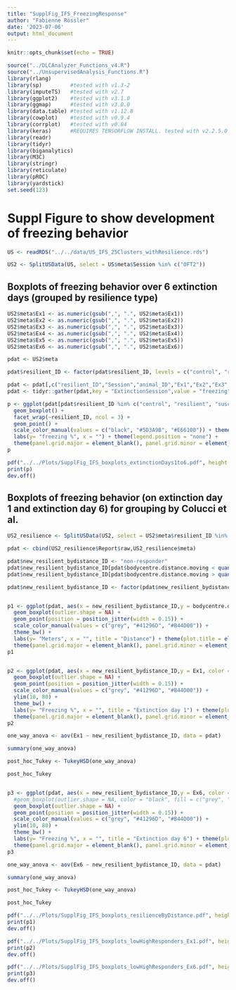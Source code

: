 ---
title: "SupplFig_IFS_FreezingResponse"
author: "Fabienne Rössler"
date: '2023-07-06'
output: html_document
---

```{r setup, include=FALSE}
knitr::opts_chunk$set(echo = TRUE)
```

```{r, message=FALSE, warning = FALSE}
source("../DLCAnalyzer_Functions_v4.R")
source("../UnsupervisedAnalysis_Functions.R")
library(rlang)
library(sp)         #tested with v1.3-2
library(imputeTS)   #tested with v2.7
library(ggplot2)    #tested with v3.1.0
library(ggmap)      #tested with v3.0.0
library(data.table) #tested with v1.12.8
library(cowplot)    #tested with v0.9.4
library(corrplot)   #tested with v0.84
library(keras)      #REQUIRES TENSORFLOW INSTALL. tested with v2.2.5.0
library(readr)
library(tidyr)
library(biganalytics)
library(M3C)
library(stringr)
library(reticulate)
library(pROC)
library(yardstick)
set.seed(123)
```

# Suppl Figure to show development of freezing behavior

```{r}
US <- readRDS("../../data/US_IFS_25Clusters_withResilience.rds")

US2 <- SplitUSData(US, select = US$meta$Session %in% c("OFT2"))
```

## Boxplots of freezing behavior over 6 extinction days (grouped by resilience type)

```{r, fig.height=2, fig.width=6}
US2$meta$Ex1 <- as.numeric(gsub(",", ".", US2$meta$Ex1))
US2$meta$Ex2 <- as.numeric(gsub(",", ".", US2$meta$Ex2))
US2$meta$Ex3 <- as.numeric(gsub(",", ".", US2$meta$Ex3))
US2$meta$Ex4 <- as.numeric(gsub(",", ".", US2$meta$Ex4))
US2$meta$Ex5 <- as.numeric(gsub(",", ".", US2$meta$Ex5))
US2$meta$Ex6 <- as.numeric(gsub(",", ".", US2$meta$Ex6))

pdat <- US2$meta

pdat$resilient_ID <- factor(pdat$resilient_ID, levels = c("control", "resilient", "susceptible"))

pdat <- pdat[,c("resilient_ID","Session","animal_ID","Ex1","Ex2","Ex3","Ex4","Ex5","Ex6")]
pdat <- tidyr::gather(pdat,key = "ExtinctionSession",value = "freezing", -resilient_ID, -Session, -animal_ID)

p <- ggplot(pdat[pdat$resilient_ID %in% c("control", "resilient", "susceptible"), ], aes(x = ExtinctionSession,y = freezing, color = resilient_ID)) + 
  geom_boxplot() + 
  facet_wrap(~resilient_ID, ncol = 3) +
  geom_point() + 
  scale_color_manual(values = c("black", "#5D3A9B", "#E66100")) + theme_bw() + 
  labs(y= "freezing %", x = "") + theme(legend.position = "none") +
  theme(panel.grid.major = element_blank(), panel.grid.minor = element_blank(), panel.background = element_blank())
p

pdf("../../Plots/SupplFig_IFS_boxplots_extinctionDays1to6.pdf", height = 2, width = 6)
print(p)
dev.off()
```


## Boxplots of freezing behavior (on extinction day 1 and extinction day 6) for grouping by Colucci et al. 

```{r, fig.height=2, fig.width=2.8}
US2_resilience <- SplitUSData(US2, select = US2$meta$resilient_ID %in% c("resilient", "susceptible"))

pdat <- cbind(US2_resilience$Report$raw,US2_resilience$meta)

pdat$new_resilient_bydistance_ID <- "non-responder"
pdat$new_resilient_bydistance_ID[pdat$bodycentre.distance.moving < quantile(pdat$bodycentre.distance.moving)[2]] <- "low responder"
pdat$new_resilient_bydistance_ID[pdat$bodycentre.distance.moving > quantile(pdat$bodycentre.distance.moving)[4]] <- "high responder"

pdat$new_resilient_bydistance_ID <- factor(pdat$new_resilient_bydistance_ID, levels = c("non-responder", "low responder", "high responder"))


p1 <- ggplot(pdat, aes(x = new_resilient_bydistance_ID,y = bodycentre.distance.moving/100, color = new_resilient_bydistance_ID)) + 
  geom_boxplot(outlier.shape = NA) +
  geom_point(position = position_jitter(width = 0.15)) + 
  scale_color_manual(values = c("grey", "#41296D", "#B44D00")) +
  theme_bw() +
  labs(y= "Meters", x = "", title = "Distance") + theme(plot.title = element_text(hjust = 0.5), legend.position = "none") +
  theme(panel.grid.major = element_blank(), panel.grid.minor = element_blank(), panel.background = element_blank())
p1


p2 <- ggplot(pdat, aes(x = new_resilient_bydistance_ID,y = Ex1, color = new_resilient_bydistance_ID)) + 
  geom_boxplot(outlier.shape = NA) +
  geom_point(position = position_jitter(width = 0.15)) + 
  scale_color_manual(values = c("grey", "#41296D", "#B44D00")) +
  ylim(10, 80) +
  theme_bw() +
  labs(y= "Freezing %", x = "", title = "Extinction day 1") + theme(plot.title = element_text(hjust = 0.5), legend.position = "none") +
  theme(panel.grid.major = element_blank(), panel.grid.minor = element_blank(), panel.background = element_blank())
p2

one_way_anova <- aov(Ex1 ~ new_resilient_bydistance_ID, data = pdat)

summary(one_way_anova)

post_hoc_Tukey <- TukeyHSD(one_way_anova)

post_hoc_Tukey


p3 <- ggplot(pdat, aes(x = new_resilient_bydistance_ID,y = Ex6, color = new_resilient_bydistance_ID)) + 
  #geom_boxplot(outlier.shape = NA, color = "black", fill = c("grey", "#DDCC77", "#5D3A9B")) + 
  geom_boxplot(outlier.shape = NA) +
  geom_point(position = position_jitter(width = 0.15)) + 
  scale_color_manual(values = c("grey", "#41296D", "#B44D00")) +
  ylim(10, 80) +
  theme_bw() +
  labs(y= "Freezing %", x = "", title = "Extinction day 6") + theme(plot.title = element_text(hjust = 0.5), legend.position = "none") +
  theme(panel.grid.major = element_blank(), panel.grid.minor = element_blank(), panel.background = element_blank())
p3

one_way_anova <- aov(Ex6 ~ new_resilient_bydistance_ID, data = pdat)

summary(one_way_anova)

post_hoc_Tukey <- TukeyHSD(one_way_anova)

post_hoc_Tukey

pdf("../../Plots/SupplFig_IFS_boxplots_resilienceByDistance.pdf", height = 2, width = 2.8)
print(p1)
dev.off()

pdf("../../Plots/SupplFig_IFS_boxplots_lowHighResponders_Ex1.pdf", height = 2, width = 2.8)
print(p2)
dev.off()

pdf("../../Plots/SupplFig_IFS_boxplots_lowHighResponders_Ex6.pdf", height = 2, width = 2.8)
print(p3)
dev.off()
```
